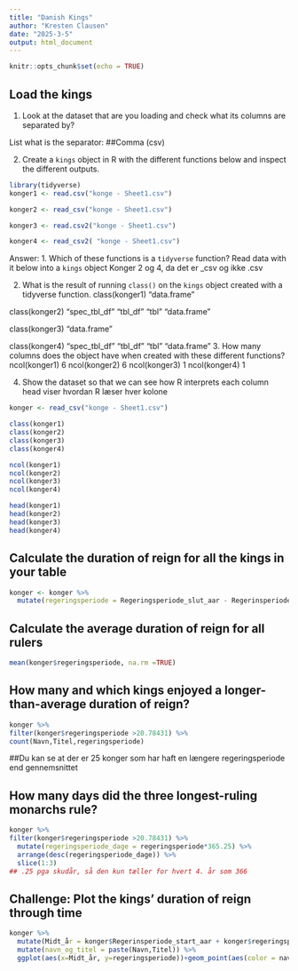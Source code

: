 ```yaml
---
title: "Danish Kings"
author: "Kresten Clausen"
date: "2025-3-5"
output: html_document
---
```


```r
knitr::opts_chunk$set(echo = TRUE)
```


## Load the kings

1. Look at the dataset that are you loading and check what its columns are separated by?

List what is the separator:
##Comma (csv)

2. Create a `kings` object in R with the different functions below and inspect the different outputs.
```r
library(tidyverse)
konger1 <- read.csv("konge - Sheet1.csv")

konger2 <- read_csv("konge - Sheet1.csv")

konger3 <- read.csv2("konge - Sheet1.csv")

konger4 <- read_csv2( "konge - Sheet1.csv")
```
Answer: 
1. Which of these functions is a `tidyverse` function? Read data with it below into a `kings` object
Konger 2 og 4, da det er _csv og ikke .csv

2. What is the result of running `class()` on the `kings` object created with a tidyverse function.
class(konger1)
"data.frame"

class(konger2)
"spec_tbl_df" "tbl_df"      "tbl"         "data.frame"

class(konger3)
"data.frame"

class(konger4)
"spec_tbl_df" "tbl_df"      "tbl"         "data.frame"
3. How many columns does the object have when created with these different functions?
ncol(konger1)
 6
ncol(konger2)
 6
ncol(konger3)
1
ncol(konger4)
1

4. Show the dataset so that we can see how R interprets each column
head viser hvordan R læser hver kolone 
```r
konger <- read_csv("konge - Sheet1.csv")

class(konger1)
class(konger2)
class(konger3)
class(konger4)

ncol(konger1)
ncol(konger2)
ncol(konger3)
ncol(konger4)

head(konger1)
head(konger2)
head(konger3)
head(konger4)

```


## Calculate the duration of reign for all the kings in your table

```r
konger <- konger %>% 
  mutate(regeringsperiode = Regeringsperiode_slut_aar - Regerinsperiode_start_aar, na.rm=TRUE)
```

## Calculate the average duration of reign for all rulers
```r
mean(konger$regeringsperiode, na.rm =TRUE)
```


## How many and which kings enjoyed a longer-than-average duration of reign?

```r
konger %>% 
filter(konger$regeringsperiode >20.78431) %>% 
count(Navn,Titel,regeringsperiode)
```
##Du kan se at der er 25 konger som har haft en længere regeringsperiode end gennemsnittet

## How many days did the three longest-ruling monarchs rule? 

```r
konger %>% 
filter(konger$regeringsperiode >20.78431) %>% 
  mutate(regeringsperiode_dage = regeringsperiode*365.25) %>% 
  arrange(desc(regeringsperiode_dage)) %>%
  slice(1:3)
## .25 pga skudår, så den kun tæller for hvert 4. år som 366
```


## Challenge: Plot the kings' duration of reign through time



```r
konger %>% 
  mutate(Midt_år = konger$Regerinsperiode_start_aar + konger$regeringsperiode/2) %>% 
  mutate(navn_og_titel = paste(Navn,Titel)) %>% 
  ggplot(aes(x=Midt_år, y=regeringsperiode))+geom_point(aes(color = navn_og_titel))
```


